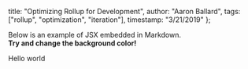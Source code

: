 
  title: "Optimizing Rollup for Development",
  author: "Aaron Ballard",
  tags: ["rollup", "optimization", "iteration"],
  timestamp: "3/21/2019"
};

Below is an example of JSX embedded in Markdown. <br /> **Try and change
the background color!**

Hello world
